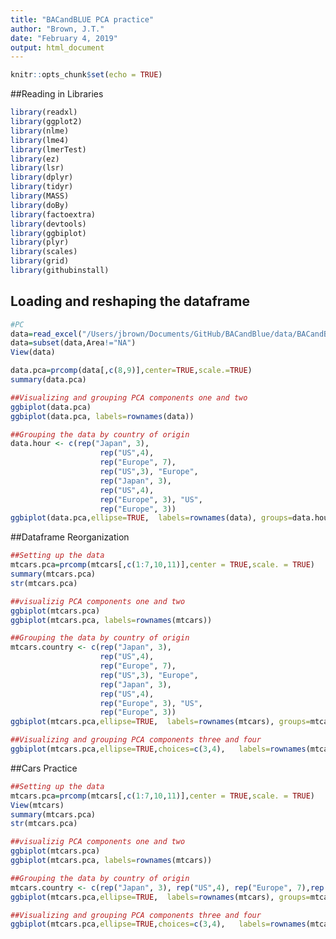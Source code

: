 ```yaml
---
title: "BACandBLUE PCA practice"
author: "Brown, J.T."
date: "February 4, 2019"
output: html_document
---
```


```r
knitr::opts_chunk$set(echo = TRUE)
```

##Reading in Libraries  
```r
library(readxl)
library(ggplot2)
library(nlme)
library(lme4)
library(lmerTest)
library(ez)
library(lsr)
library(dplyr)
library(tidyr)
library(MASS)
library(doBy)
library(factoextra)
library(devtools)
library(ggbiplot)
library(plyr)
library(scales)
library(grid)
library(githubinstall)
```
## Loading and reshaping the dataframe
```r
#PC
data=read_excel("/Users/jbrown/Documents/GitHub/BACandBlue/data/BACandBLUE_GC DATAFRAMES/20181209_Frigirobactrium faeni.xlsx",sheet = "Frigirobactrium faeni")
data=subset(data,Area!="NA")
View(data)

data.pca=prcomp(data[,c(8,9)],center=TRUE,scale.=TRUE)
summary(data.pca)

##Visualizing and grouping PCA components one and two
ggbiplot(data.pca)
ggbiplot(data.pca, labels=rownames(data))

##Grouping the data by country of origin
data.hour <- c(rep("Japan", 3), 
                    rep("US",4), 
                    rep("Europe", 7),
                    rep("US",3), "Europe", 
                    rep("Japan", 3), 
                    rep("US",4), 
                    rep("Europe", 3), "US", 
                    rep("Europe", 3))
ggbiplot(data.pca,ellipse=TRUE,  labels=rownames(data), groups=data.hour)
```

##Dataframe Reorganization
```r
##Setting up the data
mtcars.pca=prcomp(mtcars[,c(1:7,10,11)],center = TRUE,scale. = TRUE)
summary(mtcars.pca)
str(mtcars.pca)

##visualizig PCA components one and two
ggbiplot(mtcars.pca)
ggbiplot(mtcars.pca, labels=rownames(mtcars))

##Grouping the data by country of origin
mtcars.country <- c(rep("Japan", 3), 
                    rep("US",4), 
                    rep("Europe", 7),
                    rep("US",3), "Europe", 
                    rep("Japan", 3), 
                    rep("US",4), 
                    rep("Europe", 3), "US", 
                    rep("Europe", 3))
ggbiplot(mtcars.pca,ellipse=TRUE,  labels=rownames(mtcars), groups=mtcars.country)

##Visualizing and grouping PCA components three and four
ggbiplot(mtcars.pca,ellipse=TRUE,choices=c(3,4),   labels=rownames(mtcars), groups=mtcars.country)
```

##Cars Practice
```r
##Setting up the data
mtcars.pca=prcomp(mtcars[,c(1:7,10,11)],center = TRUE,scale. = TRUE)
View(mtcars)
summary(mtcars.pca)
str(mtcars.pca)

##visualizig PCA components one and two
ggbiplot(mtcars.pca)
ggbiplot(mtcars.pca, labels=rownames(mtcars))

##Grouping the data by country of origin
mtcars.country <- c(rep("Japan", 3), rep("US",4), rep("Europe", 7),rep("US",3), "Europe", rep("Japan", 3), rep("US",4), rep("Europe", 3), "US", rep("Europe", 3))
ggbiplot(mtcars.pca,ellipse=TRUE,  labels=rownames(mtcars), groups=mtcars.country)

##Visualizing and grouping PCA components three and four
ggbiplot(mtcars.pca,ellipse=TRUE,choices=c(3,4),   labels=rownames(mtcars), groups=mtcars.country)
```